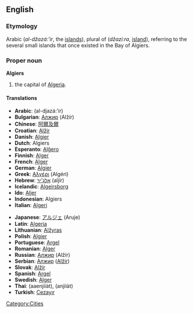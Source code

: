 ==English==
===Etymology===
Arabic {{ARchar|[[الجزائر]]}} (''al-džazá:’ir'', the [[islands]]), plural of {{ARchar|[[جزيرة]]}} (''džazí:ra'', [[island]]), referring to the several small islands that once existed in the Bay of Algiers.

===Proper noun===
'''Algiers'''

#the capital of [[Algeria]].

====Translations====
{{top}}
*'''Arabic''': {{ARchar|[[الجزائر]]}} (al-djazá:’ir) {{p}}
*'''Bulgarian''': [[Алжир]] (Alžír) {{m}}
*'''Chinese''': [[阿爾及爾]]
*'''Croatian''': [[Alžir]]
*'''Danish''': [[Algier]]
*'''Dutch''': Algiers
*'''Esperanto''': [[Alĝero]]
*'''Finnish''': [[Alger]]
*'''French''': [[Alger]]
*'''German''': [[Algier]]
*'''Greek''': [[Αλγέρι]] (Algéri)
*'''Hebrew''': [[אלג'יר]] (aljír)
*'''Icelandic''': [[Algeirsborg]]
*'''Ido''': [[Aljer]]
*'''Indonesian''': Algiers
*'''Italian''': [[Algeri]]
{{mid}}
*'''Japanese''': [[アルジェ]] (Aruje)
*'''Latin''': [[Algeria]] {{f}}
*'''Lithuanian''': [[Alžyras]]
*'''Polish''': [[Algier]] {{m}}
*'''Portuguese''': [[Argel]] {{m}}
*'''Romanian''': [[Alger]]
*'''Russian''': [[Алжир]] (Alžír) {{m}}
*'''Serbian''': [[Алжир]] ([[Alžir]]) {{m}}
*'''Slovak''': [[Alžír]] {{m}}
*'''Spanish''': [[Argel]] {{m}}
*'''Swedish''': [[Alger]]
*'''Thai''': {{THchar|[[แอลเจียร์ส]]}} (aaenjiiàt), {{THchar|[[อัลเจียร์ส]]}} (anjiiàt)
*'''Turkish''': [[Cezayır]]
{{bottom}}

[[Category:Cities]]